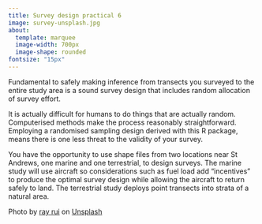 ```yaml
---
title: Survey design practical 6
image: survey-unsplash.jpg
about: 
  template: marquee
  image-width: 700px
  image-shape: rounded
fontsize: "15px"
---
```


Fundamental to safely making inference from transects you surveyed to the entire study area is a sound survey design that includes random allocation of survey effort.

It is actually difficult for humans to do things that are actually random.  Computerised methods make the process reasonably straightforward.  Employing a randomised sampling design derived with this R package, means there is one less threat to the validity of your survey.

You have the opportunity to use shape files from two locations near St Andrews, one marine and one terrestrial, to design surveys.  The marine study will use aircraft so considerations such as fuel load add "incentives" to produce the optimal survey design while allowing the aircraft to return safely to land.  The terrestrial study deploys point transects into strata of a natural area.

Photo by <a href="https://unsplash.com/@ray30?utm_source=unsplash&utm_medium=referral&utm_content=creditCopyText">ray rui</a> on <a href="https://unsplash.com/s/photos/field-survey?utm_source=unsplash&utm_medium=referral&utm_content=creditCopyText">Unsplash</a>
  